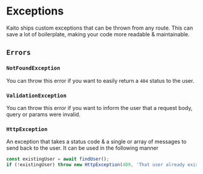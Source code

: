 # Exceptions

Kaito ships custom exceptions that can be thrown from any route. This can save a lot of boilerplate, making your code
more readable & maintainable.

## `Errors`

### `NotFoundException`

You can throw this error if you want to easily return a `404` status to the user.

### `ValidationException`

You can throw this error if you want to inform the user that a request body, query or params were invalid.

### `HttpException`

An exception that takes a status code & a single or array of messages to send back to the user.
It can be used in the following manner

```ts
const existingUser = await findUser();
if (!existingUser) throw new HttpException(409, 'That user already exists');
```
